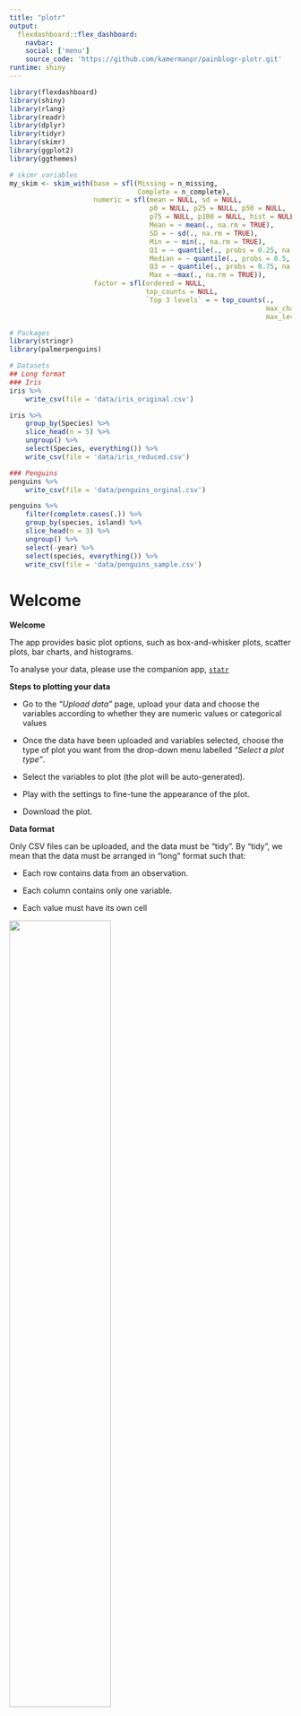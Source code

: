 ```yaml
---
title: "plotr"
output: 
  flexdashboard::flex_dashboard:
    navbar:
    social: ['menu']
    source_code: 'https://github.com/kamermanpr/painblogr-plotr.git'
runtime: shiny
---
```


```r
library(flexdashboard)
library(shiny)
library(rlang)
library(readr)
library(dplyr)
library(tidyr)
library(skimr)
library(ggplot2)
library(ggthemes)

# skimr variables
my_skim <- skim_with(base = sfl(Missing = n_missing,
                                Complete = n_complete),
                     numeric = sfl(mean = NULL, sd = NULL,
                                   p0 = NULL, p25 = NULL, p50 = NULL, 
                                   p75 = NULL, p100 = NULL, hist = NULL,
                                   Mean = ~ mean(., na.rm = TRUE),
                                   SD = ~ sd(., na.rm = TRUE),
                                   Min = ~ min(., na.rm = TRUE),
                                   Q1 = ~ quantile(., probs = 0.25, na.rm = TRUE),
                                   Median = ~ quantile(., probs = 0.5, na.rm = TRUE),
                                   Q3 = ~ quantile(., probs = 0.75, na.rm = TRUE),
                                   Max = ~max(., na.rm = TRUE)),
                     factor = sfl(ordered = NULL,
                                  top_counts = NULL,
                                  `Top 3 levels` = ~ top_counts(., 
                                                                max_char = 15,
                                                                max_levels = 3)))
```

```r
# Packages
library(stringr)
library(palmerpenguins)

# Datasets
## Long format
### Iris
iris %>% 
    write_csv(file = 'data/iris_original.csv')

iris %>% 
    group_by(Species) %>% 
    slice_head(n = 5) %>% 
    ungroup() %>% 
    select(Species, everything()) %>% 
    write_csv(file = 'data/iris_reduced.csv')

### Penguins
penguins %>% 
    write_csv(file = 'data/penguins_orginal.csv')

penguins %>% 
    filter(complete.cases(.)) %>% 
    group_by(species, island) %>% 
    slice_head(n = 3) %>% 
    ungroup() %>% 
    select(-year) %>% 
    select(species, everything()) %>% 
    write_csv(file = 'data/penguins_sample.csv')
```

Welcome {data-nav='Welcome'}
===================================== 

<!--- <a href='https://www.wits.ac.za' target='_blank'>
<img src='wits-logo.png' 
alt='Wits give you the edge' 
width='25%'>
</a> --->

**Welcome**  

The app provides basic plot options, such as box-and-whisker plots, scatter plots, bar charts, and histograms. 

To analyse your data, please use the companion app, [`statr`](https://kamermanpr.shinyapps.io/painblogr-statr/){ target='_blank' }

**Steps to plotting your data**  

- Go to the _"Upload data"_ page, upload your data and choose the variables according to whether they are numeric values or categorical values

- Once the data have been uploaded and variables selected, choose the type of plot you want from the drop-down menu labelled _“Select a plot type”_.

- Select the variables to plot (the plot will be auto-generated).

- Play with the settings to fine-tune the appearance of the plot.

- Download the plot.

**Data format**  

Only CSV files can be uploaded, and the data must be "tidy". By "tidy", we mean that the data must be arranged in "long" format such that:

- Each row contains data from an observation.

- Each column contains only one variable.

- Each value must have its own cell

<div>
<img src='tidy-data.png' width='60%'>
</div>

For a full description of tidy data, please use the following [link](https://www.jstatsoft.org/article/view/v059i10){ target='_blank' }.

To download a dataset to play around with on the app, we recommend [Allison Horst's](https://allisonhorst.github.io/palmerpenguins/index.html){ target='_blank' } "Palmer Penguins" dataset ([link to data](https://drive.google.com/open?id=1-8H1Mz2_oEMu3zlVsatraFruJQlCFqZ9&authuser=peter.kamerman%40gmail.com&usp=drive_fs){ target='_blank' })

**Developers**  

The app was developed by Peter Kamerman (WWW: [painblogr.org](https://www.painblogr.org){ target='_blank'}, GitHub: [kamermanpr](https://github.com/kamermanpr){ target='_blank' }) and Kavilan Nair (GitHub: [TripleBlackCat](https://github.com/TripleBlackCat){ target='_blank' }).

The development of the app was inspired by the [BoxPlotR](http://shiny.chemgrid.org/boxplotr/){ target='_blank' } app. 

**License**  

The software is released under an [MIT license](https://github.com/kamermanpr/painblogr-plotr/blob/main/LICENSE){ target='_blank' }.

**Issues**

To report any issues you have with the app, please use the following [link](https://github.com/kamermanpr/painblogr-plotr/issues){ target='_blank' }.

**Software citations**

- R Core Team (2021). R: A language and environment for statistical computing. R Foundation for Statistical Computing, Vienna, Austria. URL: [https://www.R-project.org/](https://www.R-project.org/){ target='_blank'}.

- Jeffrey B. Arnold (2021). ggthemes: Extra Themes, Scales and Geoms for 'ggplot2'. R package version 4.2.4. URL: [https://CRAN.R-project.org/package=ggthemes](https://CRAN.R-project.org/package=ggthemes){ target='_blank'}.
  
- Winston Chang, Joe Cheng, JJ Allaire, Carson Sievert, Barret Schloerke, Yihui Xie, Jeff Allen, Jonathan McPherson, Alan Dipert and Barbara Borges (2021). shiny: Web Application Framework for R. R package version 1.7.1. URL: [https://CRAN.R-project.org/package=shiny](https://CRAN.R-project.org/package=shiny){ target='_blank'}.
  
- Lionel Henry and Hadley Wickham (2021). rlang: Functions for Base Types and Core R and 'Tidyverse' Features. R package version 0.4.12. URL: [https://CRAN.R-project.org/package=rlang](https://CRAN.R-project.org/package=rlang){ target='_blank'}.

- Richard Iannone, JJ Allaire and Barbara Borges (2020). flexdashboard: R Markdown Format for Flexible Dashboards. R package version 0.5.2. URL: [https://CRAN.R-project.org/package=flexdashboard](https://CRAN.R-project.org/package=flexdashboard){ target='_blank'}.

- Elin Waring, Michael Quinn, Amelia McNamara, Eduardo Arino de la Rubia, Hao Zhu and Shannon Ellis (2021). skimr: Compact and Flexible Summaries of Data. R package version 2.1.3. URL: [https://CRAN.R-project.org/package=skimr](https://CRAN.R-project.org/package=skimr){ target='_blank'}.

- Hadley Wickham, Romain François, Lionel Henry and Kirill Müller (2021). dplyr: A Grammar of Data Manipulation. R package version 1.0.7. URL: [https://CRAN.R-project.org/package=dplyr](https://CRAN.R-project.org/package=dplyr){ target='_blank'}.

- Hadley Wickham, Jim Hester and Jennifer Bryan (2021). readr: Read Rectangular Text Data. R package version 2.1.1. URL: [https://CRAN.R-project.org/package=readr](https://CRAN.R-project.org/package=readr){ target='_blank'}.

- Hadley Wickham (2021). tidyr: Tidy Messy Data. R package version 1.1.4. URL: [https://CRAN.R-project.org/package=tidyr](https://CRAN.R-project.org/package=tidyr){ target='_blank'}.

- Hadley Wickham (2016). ggplot2: Elegant Graphics for Data Analysis. Springer-Verlag, New York.

Upload data {data-nav='Upload data'}
=====================================

Column {.sidebar data-width=350}
-------------------------------------

```r
h1('Upload data')

p('Once the data have been uploaded, choose all variables that should be treated as numeric variables, and all variables that should be treated as categorical variables.')

hr()

# Upload file
fileInput(inputId = 'file0', 
          label = 'Import data (csv format)',
          multiple = FALSE,
          accept = c('.csv'))

# Make reactive data
df <- reactive({
    req(input$file0)
    read_csv(input$file0$datapath, 
             show_col_types = FALSE)
})

# Choose numeric columns
output$data_numeric <- renderUI({
    varSelectizeInput(inputId = 'numeric',
                   label = 'Select numeric variables',
                   multiple = TRUE,
                   data = df())
})

uiOutput('data_numeric')

# Choose categorical columns
output$data_categorical <- renderUI({
    varSelectizeInput(inputId = 'categorical',
                   label = 'Select categorical variables',
                   multiple = TRUE,
                   data = df())
})

uiOutput('data_categorical')

```

Row 
-------------------------------------

### Table 1: Summary of numeric variables

```r
df_numeric <- reactive({
    req(df())
    df() %>% 
        select(!!!input$numeric) %>% 
        mutate(across(.cols = everything(), ~ as.numeric(.x)))
})

output$tbl_numeric <- renderTable(
    if(ncol(df_numeric()) != 0){
        df_numeric() %>% 
            my_skim() %>% 
            yank('numeric') %>% 
            rename(Variable = skim_variable)
    }
)

tableOutput('tbl_numeric')
```

### Table 2: Summary of categorical variables

```r
df_categorical <- reactive({
    req(df())
    df() %>% 
        select(!!!input$categorical) %>% 
        mutate(across(.cols = everything(), ~ as.factor(.x)))
})

output$tbl_categorical <- renderTable(
    if(ncol(df_categorical()) != 0){
        df_categorical() %>% 
            my_skim() %>% 
            yank('factor') %>% 
            rename(Variable = skim_variable,
                   `Unique levels` = n_unique)
    }
)

tableOutput('tbl_categorical')
```

```r
# Generate combined data file
df_combined <- reactive({
    bind_cols(df_numeric(), df_categorical())
    })
```

Boxplot {data-navmenu='Select a plot type'}
=====================================  

Column {.sidebar data-width=350}
-------------------------------------

```r
h1('Boxplot')

p(strong('Remember to upload your data first.'))

p('The default setting is to display plots with only one grouping variable using a black-and-white colour palette. If you wish to add colour to these plots, select the second grouping variable as the same as the first grouping variable.')

p('Beeswarm points are "jittered" horizontally only. That is, the value of each point, as measured on the y-axis, remains unchanged.')

p('For plot download options, scroll to the bottom of this sidebar.')

hr()

# Select variables
## Response variable
output$box_yvar <- renderUI({
    req(df_numeric())
    varSelectInput(inputId = 'box_y_var',
                   label = 'Choose response variable',
                   selected = NULL,
                   data = df_numeric())
    })

uiOutput('box_yvar')

## Grouping variable
output$box_groupvar <- renderUI({
    req(df_categorical())
    selectInput(inputId = 'box_group_var',
                label = 'Choose grouping variable',
                selected = 'None',
                choices = c('None', names(df_categorical())))
    })

uiOutput('box_groupvar')

## Second grouping variable
output$box_groupvar2 <- renderUI({
    req(df_categorical)
    selectInput(inputId = 'box_group2_var',
                label = 'Choose second grouping variable (optional)',
                selected = 'None',
                choices = c('None', names(df_categorical())))
    })

uiOutput('box_groupvar2')

## Choose plot type
radioButtons(inputId = 'box_plot_type',
             label = 'Plot type',
             choices = c('Simple boxplot (default)' = 'box',
                         'Add beeswarm' = 'box_points'),
             selected = 'box')

## Add labels
textInput(inputId = 'box_title', 
          label = 'Plot title',
          value = NULL)

textInput(inputId = 'box_y_label', 
          label = 'Y-axis label',
          value = NULL)

textInput(inputId = 'box_x_label', 
          label = 'X-axis label',
          value = NULL)

## Base font size
sliderInput(inputId = 'box_base_size',
            label = 'Font size',
            value = 18,
            min = 8,
            max = 28)

## Y-axis limits
numericInput(inputId = 'box_min_y',
             label = 'Minimum y-axis value',
             value = NULL)

numericInput(inputId = 'box_max_y',
             label = 'Maximum y-axis value',
             value = NULL)

## Point size size
sliderInput(inputId = 'box_size',
            label = 'Point size (beeswarm points)',
            value = 3,
            min = 0,
            max = 10)

## Point transparency size
sliderInput(inputId = 'box_alpha',
            label = 'Point transparency (beeswarm points)',
            value = 1,
            min = 0,
            max = 1)

## Point scatter width
sliderInput(inputId = 'box_scatter_width',
            label = 'Scatter width (beeswarm points)',
            value = 0.3,
            min = 0,
            max = 1)

hr()

strong('Options for the second grouping variable')

## Colour scheme
selectInput(inputId = 'box_colours',
            label = 'Colour scheme',
            selected = NULL,
            choices = c('Default (20 colours)' = 'Tableau 20',
                        'Tableau (10 colours)' = 'Tableau 10',
                        'Colour blind (10 colours)' = 'Color Blind',
                        'Grey (5 colours)' = 'Classic Gray 5'))

## Legend position
radioButtons(inputId = 'box_legend_position',
             label = 'Legend position',
             choices =c ('None (default)'= 'none',
                         'Right side of plot' = 'right',
                         'Above the plot' = 'top',
                         'User-defined' = 'legend_user'),
             selected = 'none')

### x value
sliderInput(inputId = 'box_x_legend',
            label = 'User-defined legend position (x coordinate)',
            value = 0.85,
            min = 0,
            max = 1)

### y-value
sliderInput(inputId = 'box_y_legend',
            label = 'User-defined legend position (y coordinate)',
            value = 0.85,
            min = 0,
            max = 1)

hr()

h1('Download plot')

# Format
selectInput(inputId = 'box_format',
            label = 'Choose file format',
            selected = 'png',
            choices = c('bmp', 'jpg', 'pdf', 'png'))

# Plot width
numericInput(inputId = 'box_width',
             label = 'Figure width (cm)',
             value = 17)

## Plot height
numericInput(inputId = 'box_height',
             label = 'Figure height (cm)',
             value = 14)

# Add download button
output$box_download_button <- renderUI({
    downloadButton(outputId = 'boxplot_download_button',
                   label = "'Click' to download image")
    })

uiOutput('box_download_button')
```

Column
-------------------------------------

### Plot

```r
# Plot graph
output$box_plot <- renderPlot(
    
    if(req(input$box_plot_type) == 'box' & req(input$box_group_var) == 'None'){
        
        df_combined() %>%
                ggplot(data = .) +
                aes(x = '',
                    y = !!input$box_y_var) +
                geom_boxplot() +
                labs(title = input$box_title,
                     y = input$box_y_label,
                     x = input$box_x_label) +
                scale_y_continuous(limits = c(input$box_min_y, input$box_max_y)) +
                scale_x_discrete(na.translate = FALSE) +
                theme_minimal(base_size = input$box_base_size) +
                theme(legend.position = 'none',
                          plot.background = element_rect(colour = '#FFFFFF',
                                                         fill = '#FFFFFF'),
                          plot.title = element_text(size = input$box_base_size),
                          axis.text = element_text(colour = '#000000'),
                          axis.line = element_line(colour = '#000000',
                                                   size = 0.5),
                          axis.ticks = element_line(colour = '#000000',
                                                    size = 0.5),
                          panel.grid = element_blank()) 
        
        
    } else if(req(input$box_plot_type) == 'box' & req(input$box_group_var) != 'None'){
        
        if(req(input$box_group2_var) == 'None'){
            
            df_combined() %>%
                ggplot(data = .) +
                aes(x = df_combined()[[input$box_group_var]],
                    y = !!input$box_y_var) +
                geom_boxplot() +
                labs(title = input$box_title,
                     y = input$box_y_label,
                     x = input$box_x_label) +
                scale_y_continuous(limits = c(input$box_min_y, input$box_max_y)) +
                scale_x_discrete(na.translate = FALSE) +
                theme_minimal(base_size = input$box_base_size) +
                theme(legend.position = 'none',
                          plot.background = element_rect(colour = '#FFFFFF',
                                                         fill = '#FFFFFF'),
                          plot.title = element_text(size = input$box_base_size),
                          axis.text = element_text(colour = '#000000'),
                          axis.line = element_line(colour = '#000000',
                                                   size = 0.5),
                          axis.ticks = element_line(colour = '#000000',
                                                    size = 0.5),
                          panel.grid = element_blank()) 
            
        } else {
            
            if(input$box_legend_position != 'legend_user'){
                
                df_combined() %>% 
                    ggplot(data = .) +
                    aes(x = df_combined()[[input$box_group_var]],
                        y = !!input$box_y_var,
                        fill = df_combined()[[!!input$box_group2_var]],
                        colour = df_combined()[[!!input$box_group2_var]]) +
                    geom_boxplot(alpha = 0.6) +
                    labs(title = input$box_title,
                         y = input$box_y_label,
                         x = input$box_x_label) +
                    scale_y_continuous(limits = c(input$box_min_y, input$box_max_y)) +
                    scale_x_discrete(na.translate = FALSE) +
                    scale_fill_tableau(palette = input$box_colours,
                                       na.translate = FALSE) +
                    scale_colour_tableau(palette = input$box_colours,
                                         na.translate = FALSE) +
                    theme_minimal(base_size = input$box_base_size) +
                    theme(legend.position = input$box_legend_position,
                          legend.title = element_blank(),
                          plot.background = element_rect(colour = '#FFFFFF',
                                                         fill = '#FFFFFF'),
                          plot.title = element_text(size = input$box_base_size),
                          axis.text = element_text(colour = '#000000'),
                          axis.line = element_line(colour = '#000000',
                                                   size = 0.5),
                          axis.ticks = element_line(colour = '#000000',
                                                    size = 0.5),
                          panel.grid = element_blank()) 
                
                } else if(input$box_legend_position == 'legend_user'){
                    
                    df_combined() %>% 
                        ggplot(data = .) +
                        aes(x = df_combined()[[input$box_group_var]],
                            y = !!input$box_y_var,
                            fill = df_combined()[[!!input$box_group2_var]],
                            colour = df_combined()[[!!input$box_group2_var]]) +
                        geom_boxplot(alpha = 0.6) +
                        labs(title = input$box_title,
                             y = input$box_y_label,
                             x = input$box_x_label) +
                        scale_y_continuous(limits = c(input$box_min_y, input$box_max_y)) +
                        scale_x_discrete(na.translate = FALSE) +
                        scale_fill_tableau(palette = input$box_colours,
                                           na.translate = FALSE) +
                        scale_colour_tableau(palette = input$box_colours,
                                             na.translate = FALSE) +
                        theme_minimal(base_size = input$box_base_size) +
                        theme(legend.position = c(input$box_x_legend, input$box_y_legend),
                              legend.title = element_blank(),
                              plot.background = element_rect(colour = '#FFFFFF',
                                                             fill = '#FFFFFF'),
                              plot.title = element_text(size = input$box_base_size),
                              axis.text = element_text(colour = '#000000'),
                              axis.line = element_line(colour = '#000000',
                                                       size = 0.5),
                              axis.ticks = element_line(colour = '#000000',
                                                        size = 0.5),
                              panel.grid = element_blank()) 
                    
                }
            }
        
        } else if(input$box_plot_type == 'box_points' & input$box_group_var == 'None'){
            
            df_combined() %>%
                ggplot(data = .) +
                aes(x = '',
                    y = !!input$box_y_var) +
                geom_boxplot(outlier.shape = NA) +
                geom_point(position = position_jitter(seed = 1234,
                                                      width = input$box_scatter_width,
                                                      height = 0),
                           fill = '#000000',
                           alpha = input$box_alpha,
                           shape = 21,
                           size = input$box_size) +
                geom_point(position = position_jitter(seed = 1234,
                                                      width = input$box_scatter_width,
                                                      height = 0),
                           shape = 21,
                           size = input$box_size) +
                labs(title = input$box_title,
                     y = input$box_y_label,
                     x = input$box_x_label) +
                scale_y_continuous(limits = c(input$box_min_y, input$box_max_y)) +
                scale_x_discrete(na.translate = FALSE) +
                theme_minimal(base_size = input$box_base_size) +
                theme(legend.position = 'none',
                          plot.background = element_rect(colour = '#FFFFFF',
                                                         fill = '#FFFFFF'),
                          plot.title = element_text(size = input$box_base_size),
                          axis.text = element_text(colour = '#000000'),
                          axis.line = element_line(colour = '#000000',
                                                   size = 0.5),
                          axis.ticks = element_line(colour = '#000000',
                                                    size = 0.5),
                          panel.grid = element_blank()) 
            
        } else if(input$box_plot_type == 'box_points' & input$box_group_var != 'None'){
            
            if(req(input$box_group2_var) == 'None'){
            
            df_combined() %>%
                ggplot(data = .) +
                aes(x = df_combined()[[input$box_group_var]],
                    y = !!input$box_y_var) +
                geom_boxplot(outlier.shape = NA) +
                geom_point(position = position_jitter(seed = 1234,
                                                      width = input$box_scatter_width,
                                                      height = 0),
                           fill = '#000000',
                           alpha = input$box_alpha,
                           shape = 21,
                           size = input$box_size) +
                geom_point(position = position_jitter(seed = 1234,
                                                      width = input$box_scatter_width,
                                                      height = 0),
                           shape = 21,
                           size = input$box_size) +
                labs(title = input$box_title,
                     y = input$box_y_label,
                     x = input$box_x_label) +
                scale_y_continuous(limits = c(input$box_min_y, input$box_max_y)) +
                scale_x_discrete(na.translate = FALSE) +
                theme_minimal(base_size = input$box_base_size) +
                theme(legend.position = 'none',
                          plot.background = element_rect(colour = '#FFFFFF',
                                                         fill = '#FFFFFF'),
                          plot.title = element_text(size = input$box_base_size),
                          axis.text = element_text(colour = '#000000'),
                          axis.line = element_line(colour = '#000000',
                                                   size = 0.5),
                          axis.ticks = element_line(colour = '#000000',
                                                    size = 0.5),
                          panel.grid = element_blank()) 
            
        } else {
            
            if(input$box_legend_position != 'legend_user'){
                
                df_combined() %>% 
                    ggplot(data = .) +
                    aes(x = df_combined()[[input$box_group_var]],
                        y = !!input$box_y_var,
                        fill = df_combined()[[!!input$box_group2_var]],
                        colour = df_combined()[[!!input$box_group2_var]]) +
                    geom_boxplot(outlier.shape = NA,
                                 alpha = 0.6) +
                    geom_point(position = position_jitterdodge(seed = 1234,
                                                          jitter.width = input$box_scatter_width,
                                                          jitter.height = 0),
                               alpha = input$box_alpha,
                               shape = 21,
                               size = input$box_size) +
                    geom_point(position = position_jitterdodge(seed = 1234,
                                                          jitter.width = input$box_scatter_width,
                                                          jitter.height = 0),
                               fill = NA,
                               shape = 21,
                               size = input$box_size) +
                    labs(title = input$box_title,
                         y = input$box_y_label,
                         x = input$box_x_label) +
                    scale_y_continuous(limits = c(input$box_min_y, input$box_max_y)) +
                    scale_x_discrete(na.translate = FALSE) +
                    scale_fill_tableau(palette = input$box_colours,
                                       na.translate = FALSE) +
                    scale_colour_tableau(palette = input$box_colours,
                                         na.translate = FALSE) +
                    theme_minimal(base_size = input$box_base_size) +
                    theme(legend.position = input$box_legend_position,
                          legend.title = element_blank(),
                          plot.background = element_rect(colour = '#FFFFFF',
                                                         fill = '#FFFFFF'),
                          plot.title = element_text(size = input$box_base_size),
                          axis.text = element_text(colour = '#000000'),
                          axis.line = element_line(colour = '#000000',
                                                   size = 0.5),
                          axis.ticks = element_line(colour = '#000000',
                                                    size = 0.5),
                          panel.grid = element_blank()) 
                
                } else if(input$box_legend_position == 'legend_user'){
                    
                    df_combined() %>% 
                        ggplot(data = .) +
                        aes(x = df_combined()[[input$box_group_var]],
                            y = !!input$box_y_var,
                            fill = df_combined()[[!!input$box_group2_var]],
                            colour = df_combined()[[!!input$box_group2_var]]) +
                        geom_boxplot(outlier.shape = NA,
                                     alpha = 0.6) +
                        geom_point(position = position_jitterdodge(seed = 1234,
                                                              jitter.width = input$box_scatter_width,
                                                              jitter.height = 0),
                                   alpha = input$box_alpha,
                                   shape = 21,
                                   size = input$box_size) +
                        geom_point(position = position_jitterdodge(seed = 1234,
                                                              jitter.width = input$box_scatter_width,
                                                              jitter.height = 0),
                                   shape = 21,
                                   fill = NA,
                                   size = input$box_size) +
                        labs(title = input$box_title,
                             y = input$box_y_label,
                             x = input$box_x_label) +
                        scale_y_continuous(limits = c(input$box_min_y, input$box_max_y)) +
                        scale_x_discrete(na.translate = FALSE) +
                        scale_fill_tableau(palette = input$box_colours,
                                           na.translate = FALSE) +
                        scale_colour_tableau(palette = input$box_colours,
                                             na.translate = FALSE) +
                        theme_minimal(base_size = input$box_base_size) +
                        theme(legend.position = c(input$box_x_legend, input$box_y_legend),
                              legend.title = element_blank(),
                              plot.background = element_rect(colour = '#FFFFFF',
                                                             fill = '#FFFFFF'),
                              plot.title = element_text(size = input$box_base_size),
                              axis.text = element_text(colour = '#000000'),
                              axis.line = element_line(colour = '#000000',
                                                       size = 0.5),
                              axis.ticks = element_line(colour = '#000000',
                                                        size = 0.5),
                              panel.grid = element_blank()) 
                    
                }
            }
        }
)

plotOutput('box_plot')
```

```r
# Download plot
output$boxplot_download_button <- downloadHandler(
    filename = function() {
        paste0('boxplot_', Sys.Date(), '.', input$box_format)
    },
    content = function(file) {
        plotOutput('box_plot')
        ggsave(file, 
               width = input$box_width, 
               height = input$box_height,
               units = 'cm')
    }
  )
```

Scatter plot {data-navmenu='Select a plot type'}
=====================================  

Column {.sidebar data-width=350}
-------------------------------------

```r
h1('Scatter plot')

p(strong('Remember to upload your data first.'))

p('For download options, scroll to the bottom of this sidebar.')

hr()

# Select variables
## Y variable
output$scatter_yvar <- renderUI({
    req(df_numeric())
    varSelectInput(inputId = 'scatter_y_var',
                   label = 'Choose response variable (y-axis)',
                   selected = NULL,
                   data =  df_numeric())
    })

uiOutput('scatter_yvar')

## X variable
output$scatter_xvar <- renderUI({
    req(df_numeric())
    varSelectInput(inputId = 'scatter_x_var',
                   label = 'Choose response variable (x-axis)',
                   selected = NULL,
                   data =  df_numeric())
    })

uiOutput('scatter_xvar')

output$scatter_groupvar <- renderUI({
    req(df_categorical())
    selectInput(inputId = 'scatter_group_var',
                label = 'Choose grouping variable (optional)',
                selected = NULL,
                choices = c('None', names(df_categorical())))
})

uiOutput('scatter_groupvar')

## Add regression or loess curve
radioButtons(inputId = 'scatter_smooth',
             label = 'Add regression line',
             choices = c('None (default)' = 'none',
                         'Linear regression' = 'linear',
                         'LOESS curve' = 'loess'),
             selected = 'none')

## Add labels
textInput(inputId = 'scatter_title', 
          label = 'Plot title',
          value = '')

textInput(inputId = 'scatter_y_label', 
          label = 'Y-axis label',
          value = '')

textInput(inputId = 'scatter_x_label', 
          label = 'X-axis label',
          value = '')

## Base font size
sliderInput(inputId = 'scatter_base_size',
            label = 'Font size',
            value = 18,
            min = 8,
            max = 28)

## Point size size
sliderInput(inputId = 'scatter_size',
            label = 'Point size',
            value = 3,
            min = 0,
            max = 10)

## Point transparency size
sliderInput(inputId = 'scatter_alpha',
            label = 'Point transparency',
            value = 1,
            min = 0,
            max = 1)

## Y-axis limits
numericInput(inputId = 'scatter_min_y',
             label = 'Minimum y-axis value',
             value = NULL)

numericInput(inputId = 'scatter_max_y',
             label = 'Maximum y-axis value',
             value = NULL)

## X-axis limits
numericInput(inputId = 'scatter_min_x',
             label = 'Minimum x-axis value',
             value = NULL)

numericInput(inputId = 'scatter_max_x',
             label = 'Maximum x-axis value',
             value = NULL)

hr()

strong('Options for grouping variable')

## Colour scheme
selectInput(inputId = 'scatter_colours',
            label = 'Colour scheme',
            selected = NULL,
            choices = c('Default (20 colours)' = 'Tableau 20',
                        'Tableau (10 colours)' = 'Tableau 10',
                        'Colour blind (10 colours)' = 'Color Blind',
                        'Grey (5 colours)' = 'Classic Gray 5'))

## Legend position
radioButtons(inputId = 'scatter_legend_position',
             label = 'Legend position',
             choices =c ('None (default)'= 'none',
                         'Right side of plot' = 'right',
                         'Above the plot' = 'top',
                         'User-defined' = 'legend_user'),
             selected = 'none')

### x value
sliderInput(inputId = 'scatter_x_legend',
            label = 'User-defined legend position (x coordinate)',
            value = 0.85,
            min = 0,
            max = 1)

### y-value
sliderInput(inputId = 'scatter_y_legend',
            label = 'User-defined legend position (y coordinate)',
            value = 0.85,
            min = 0,
            max = 1)

hr()

h1('Download plot')

# Format
selectInput(inputId = 'scatter_format',
            label = 'Choose file format',
            selected = 'png',
            choices = c('bmp', 'jpg', 'pdf', 'png'))

# Plot width
numericInput(inputId = 'scatter_width',
             label = 'Figure width (cm)',
             value = 16)

## Plot height
numericInput(inputId = 'scatter_height',
             label = 'Figure height (cm)',
             value = 16)

# Add download button
output$scatter_download_button <- renderUI({
    downloadButton(outputId = 'scatterplot_download_button',
                   label = "'Click' to download image")
    })

uiOutput('scatter_download_button')
```

Column
-------------------------------------

### Plot

```r
# Plot graph
output$scatter_plot <- renderPlot(
    
    if(req(input$scatter_smooth) == 'none' & req(input$scatter_group_var) == 'None'){
        
        ggplot(data = df_combined()) +
        aes(x = !!input$scatter_x_var,
            y = !!input$scatter_y_var) +
        geom_point(shape = 21,
                   colour = '#000000',
                   fill = '#000000',
                   alpha = input$scatter_alpha,
                   size = input$scatter_size) +
        geom_point(shape = 21,
                   colour = '#000000',
                   size = input$scatter_size) +
        labs(title = input$scatter_title,
             y = input$scatter_y_label,
             x = input$scatter_x_label) +
        scale_x_continuous(limits = c(input$scatter_min_x, input$scatter_max_x)) +
        scale_y_continuous(limits = c(input$scatter_min_y, input$scatter_max_y)) +
        theme_minimal(base_size = input$scatter_base_size) +
        theme(plot.background = element_rect(colour = '#FFFFFF',
                                             fill = '#FFFFFF'),
              plot.title = element_text(size = input$scatter_base_size),
              axis.text = element_text(colour = '#000000'),
              axis.line = element_line(colour = '#000000',
                                       size = 0.5),
              axis.ticks = element_line(colour = '#000000',
                                        size = 0.5),
              panel.grid = element_blank())
        
    } else if(input$scatter_smooth == 'linear' & input$scatter_group_var == 'None'){
        
        ggplot(data = df_combined()) +
        aes(x = !!input$scatter_x_var,
            y = !!input$scatter_y_var) +
        geom_point(shape = 21,
                   colour = '#000000',
                   fill = '#000000',
                   alpha = input$scatter_alpha,
                   size = input$scatter_size) +
        geom_point(shape = 21,
                   colour = '#000000',
                   size = input$scatter_size) +
        geom_smooth(method = 'lm',
                    colour = '#000000',
                    size = 1,
                    se = FALSE) +
        labs(title = input$scatter_title,
             y = input$scatter_y_label,
             x = input$scatter_x_label) +
        scale_x_continuous(limits = c(input$scatter_min_x, input$scatter_max_x)) +
        scale_y_continuous(limits = c(input$scatter_min_y, input$scatter_max_y)) +
        theme_minimal(base_size = input$scatter_base_size) +
        theme(plot.background = element_rect(colour = '#FFFFFF',
                                             fill = '#FFFFFF'),
              plot.title = element_text(size = input$scatter_base_size),
              axis.text = element_text(colour = '#000000'),
              axis.line = element_line(colour = '#000000',
                                       size = 0.5),
              axis.ticks = element_line(colour = '#000000',
                                        size = 0.5),
              panel.grid = element_blank())
        
    } else if(input$scatter_smooth == 'loess' & input$scatter_group_var == 'None'){
        
        ggplot(data = df_combined()) +
        aes(x = !!input$scatter_x_var,
            y = !!input$scatter_y_var) +
        geom_point(shape = 21,
                   colour = '#000000',
                   fill = '#000000',
                   alpha = input$scatter_alpha,
                   size = input$scatter_size) +
        geom_point(shape = 21,
                   colour = '#000000',
                   size = input$scatter_size) +
        geom_smooth(method = 'loess',
                    colour = '#000000',
                    size = 1,
                    se = FALSE) +
        labs(title = input$scatter_title,
             y = input$scatter_y_label,
             x = input$scatter_x_label) +
        scale_x_continuous(limits = c(input$scatter_min_x, input$scatter_max_x)) +
        scale_y_continuous(limits = c(input$scatter_min_y, input$scatter_max_y)) +
        theme_minimal(base_size = input$scatter_base_size) +
        theme(plot.background = element_rect(colour = '#FFFFFF',
                                                 fill = '#FFFFFF'),
              plot.title = element_text(size = input$scatter_base_size),
              axis.text = element_text(colour = '#000000'),
              axis.line = element_line(colour = '#000000',
                                       size = 0.5),
              axis.ticks = element_line(colour = '#000000',
                                        size = 0.5),
              panel.grid = element_blank())
        
    } else if(input$scatter_smooth == 'linear' & input$scatter_group_var != 'None'){
        
        if(input$scatter_legend_position != 'legend_user'){
            
            ggplot(data = df_combined()) +
                aes(x = !!input$scatter_x_var,
                    y = !!input$scatter_y_var,
                    fill = df_combined()[[input$scatter_group_var]],
                    colour = df_combined()[[input$scatter_group_var]]) +
                geom_point(shape = 21,
                           alpha = input$scatter_alpha,
                           size = input$scatter_size) +
                geom_point(shape = 21,
                           fill = NA,
                           size = input$scatter_size) +
                geom_smooth(method = 'lm',
                            size = 1,
                            se = FALSE) +
                labs(title = input$scatter_title,
                     y = input$scatter_y_label,
                     x = input$scatter_x_label) +
                scale_x_continuous(limits = c(input$scatter_min_x, input$scatter_max_x)) +
                scale_y_continuous(limits = c(input$scatter_min_y, input$scatter_max_y)) +
                scale_colour_tableau(palette = input$scatter_colours,
                                     na.translate = FALSE) +
                scale_fill_tableau(palette = input$scatter_colours,
                                   na.translate = FALSE) +
                theme_minimal(base_size = input$scatter_base_size) +
                theme(plot.background = element_rect(colour = '#FFFFFF',
                                                     fill = '#FFFFFF'),
                      plot.title = element_text(size = input$scatter_base_size),
                      legend.position = input$scatter_legend_position,
                      legend.title = element_blank(),
                      axis.text = element_text(colour = '#000000'),
                      axis.line = element_line(colour = '#000000',
                                               size = 0.5),
                      axis.ticks = element_line(colour = '#000000',
                                                size = 0.5),
                      panel.grid = element_blank())
            
        } else if(input$scatter_legend_position == 'legend_user'){
            
            ggplot(data = df_combined()) +
                aes(x = !!input$scatter_x_var,
                    y = !!input$scatter_y_var,
                    fill = df_combined()[[input$scatter_group_var]],
                    colour = df_combined()[[input$scatter_group_var]]) +
                geom_point(shape = 21,
                           alpha = input$scatter_alpha,
                           size = input$scatter_size) +
                geom_point(shape = 21,
                           fill = NA,
                           size = input$scatter_size) +
                geom_smooth(method = 'lm',
                            size = 1,
                            se = FALSE) +
                labs(title = input$scatter_title,
                     y = input$scatter_y_label,
                     x = input$scatter_x_label) +
                scale_x_continuous(limits = c(input$scatter_min_x, input$scatter_max_x)) +
                scale_y_continuous(limits = c(input$scatter_min_y, input$scatter_max_y)) +
                scale_colour_tableau(palette = input$scatter_colours,
                                     na.translate = FALSE) +
                scale_fill_tableau(palette = input$scatter_colours,
                                   na.translate = FALSE) +
                theme_minimal(base_size = input$scatter_base_size) +
                theme(plot.background = element_rect(colour = '#FFFFFF',
                                                     fill = '#FFFFFF'),
                      plot.title = element_text(size = input$scatter_base_size),
                      legend.position = c(input$scatter_x_legend, input$scatter_y_legend),
                      legend.title = element_blank(),
                      axis.text = element_text(colour = '#000000'),
                      axis.line = element_line(colour = '#000000',
                                               size = 0.5),
                      axis.ticks = element_line(colour = '#000000',
                                                size = 0.5),
                      panel.grid = element_blank())
            
        }
        
    } else if(input$scatter_smooth == 'loess' & input$scatter_group_var != 'None'){
        
        if(input$scatter_legend_position != 'legend_user'){
            
            ggplot(data = df_combined()) +
                aes(x = !!input$scatter_x_var,
                    y = !!input$scatter_y_var,
                    fill = df_combined()[[input$scatter_group_var]],
                    colour = df_combined()[[input$scatter_group_var]]) +
                geom_point(shape = 21,
                           alpha = input$scatter_alpha,
                           size = input$scatter_size) +
                geom_point(shape = 21,
                           fill = NA,
                           size = input$scatter_size) +
                geom_smooth(method = 'loess',
                            size = 1,
                            se = FALSE) +
                labs(title = input$scatter_title,
                     y = input$scatter_y_label,
                     x = input$scatter_x_label) +
                scale_x_continuous(limits = c(input$scatter_min_x, input$scatter_max_x)) +
                scale_y_continuous(limits = c(input$scatter_min_y, input$scatter_max_y)) +
                scale_colour_tableau(palette = input$scatter_colours,
                                     na.translate = FALSE) +
                scale_fill_tableau(palette = input$scatter_colours,
                                   na.translate = FALSE) +
                theme_minimal(base_size = input$scatter_base_size) +
                theme(plot.background = element_rect(colour = '#FFFFFF',
                                                     fill = '#FFFFFF'),
                      plot.title = element_text(size = input$scatter_base_size),
                      legend.position = input$scatter_legend_position,
                      legend.title = element_blank(),
                      axis.text = element_text(colour = '#000000'),
                      axis.line = element_line(colour = '#000000',
                                               size = 0.5),
                      axis.ticks = element_line(colour = '#000000',
                                                size = 0.5),
                      panel.grid = element_blank())
            
        } else if(input$scatter_legend_position == 'legend_user'){
            
            ggplot(data = df_combined()) +
                aes(x = !!input$scatter_x_var,
                    y = !!input$scatter_y_var,
                    fill = df_combined()[[input$scatter_group_var]],
                    colour = df_combined()[[input$scatter_group_var]]) +
                geom_point(shape = 21,
                           alpha = input$scatter_alpha,
                           size = input$scatter_size) +
                geom_point(shape = 21,
                           fill = NA,
                           size = input$scatter_size) +
                geom_smooth(method = 'loess',
                            size = 1,
                            se = FALSE) +
                labs(title = input$scatter_title,
                     y = input$scatter_y_label,
                     x = input$scatter_x_label) +
                scale_x_continuous(limits = c(input$scatter_min_x, input$scatter_max_x)) +
                scale_y_continuous(limits = c(input$scatter_min_y, input$scatter_max_y)) +
                scale_colour_tableau(palette = input$scatter_colours,
                                     na.translate = FALSE) +
                scale_fill_tableau(palette = input$scatter_colours,
                                   na.translate = FALSE) +
                theme_minimal(base_size = input$scatter_base_size) +
                theme(plot.background = element_rect(colour = '#FFFFFF',
                                                     fill = '#FFFFFF'),
                      plot.title = element_text(size = input$scatter_base_size),
                      legend.position = c(input$scatter_x_legend, input$scatter_y_legend),
                      legend.title = element_blank(),
                      axis.text = element_text(colour = '#000000'),
                      axis.line = element_line(colour = '#000000',
                                               size = 0.5),
                      axis.ticks = element_line(colour = '#000000',
                                                size = 0.5),
                      panel.grid = element_blank())
            
        }
        
    } else {
        
        if(input$scatter_legend_position != 'legend_user'){
            
            ggplot(data = df_combined()) +
                aes(x = !!input$scatter_x_var,
                    y = !!input$scatter_y_var,
                    fill = df_combined()[[input$scatter_group_var]],
                    colour = df_combined()[[input$scatter_group_var]]) +
                geom_point(shape = 21,
                           alpha = input$scatter_alpha,
                           size = input$scatter_size) +
                geom_point(shape = 21,
                           fill = NA,
                           size = input$scatter_size) +
                labs(title = input$scatter_title,
                     y = input$scatter_y_label,
                     x = input$scatter_x_label) +
                scale_x_continuous(limits = c(input$scatter_min_x, input$scatter_max_x)) +
                scale_y_continuous(limits = c(input$scatter_min_y, input$scatter_max_y)) +
                scale_colour_tableau(palette = input$scatter_colours,
                                     na.translate = FALSE) +
                scale_fill_tableau(palette = input$scatter_colours,
                                   na.translate = FALSE) +
                theme_minimal(base_size = input$scatter_base_size) +
                theme(plot.background = element_rect(colour = '#FFFFFF',
                                                     fill = '#FFFFFF'),
                      plot.title = element_text(size = input$scatter_base_size),
                      legend.position = input$scatter_legend_position,
                      legend.title = element_blank(),
                      axis.text = element_text(colour = '#000000'),
                      axis.line = element_line(colour = '#000000',
                                               size = 0.5),
                      axis.ticks = element_line(colour = '#000000',
                                                size = 0.5),
                      panel.grid = element_blank())
            
        } else if(input$scatter_legend_position == 'legend_user'){
            
            ggplot(data = df_combined()) +
                aes(x = !!input$scatter_x_var,
                    y = !!input$scatter_y_var,
                    fill = df_combined()[[input$scatter_group_var]],
                    colour = df_combined()[[input$scatter_group_var]]) +
                geom_point(shape = 21,
                           alpha = input$scatter_alpha,
                           size = input$scatter_size) +
                geom_point(shape = 21,
                           fill = NA,
                           size = input$scatter_size) +
                labs(title = input$scatter_title,
                     y = input$scatter_y_label,
                     x = input$scatter_x_label) +
                scale_x_continuous(limits = c(input$scatter_min_x, input$scatter_max_x)) +
                scale_y_continuous(limits = c(input$scatter_min_y, input$scatter_max_y)) +
                scale_colour_tableau(palette = input$scatter_colours,
                                     na.translate = FALSE) +
                scale_fill_tableau(palette = input$scatter_colours,
                                   na.translate = FALSE) +
                theme_minimal(base_size = input$scatter_base_size) +
                theme(plot.background = element_rect(colour = '#FFFFFF',
                                                     fill = '#FFFFFF'),
                      plot.title = element_text(size = input$scatter_base_size),
                      legend.position = c(input$scatter_x_legend, input$scatter_y_legend),
                      legend.title = element_blank(),
                      axis.text = element_text(colour = '#000000'),
                      axis.line = element_line(colour = '#000000',
                                               size = 0.5),
                      axis.ticks = element_line(colour = '#000000',
                                                size = 0.5),
                      panel.grid = element_blank())
            
        }
    }
)

plotOutput('scatter_plot')
```

```r
# Download plot
output$scatterplot_download_button <- downloadHandler(
    filename = function() {
        paste0('scatterplot_', Sys.Date(), '.', input$scatter_format)
    },
    content = function(file) {
        plotOutput('scatter_plot')
        ggsave(file, 
               width = input$scatter_width, 
               height = input$scatter_height,
               units = 'cm')
    }
  )
```

Histogram {data-navmenu='Select a plot type'}
=====================================  

Column {.sidebar data-width=350}
-------------------------------------

```r
h1('Histogram')

p(strong('Remember to upload your data first.'))

p('For download options, scroll to the bottom of this sidebar.')

hr()

# Select variables
## Response variable
output$histo_var <- renderUI({
    req(df_numeric())
    varSelectInput(inputId = 'histo_var',
                   label = 'Choose variable to be plotted',
                   data = df_numeric())
    })

uiOutput('histo_var')

## Add labels
textInput(inputId = 'histo_title', 
          label = 'Plot title',
          value = NULL)

textInput(inputId = 'histo_y_label', 
          label = 'Y-axis label',
          value = 'Count')

textInput(inputId = 'histo_x_label', 
          label = 'X-axis label',
          value = NULL)

## Base font size
sliderInput(inputId = 'histo_base_size',
            label = 'Font size',
            value = 18,
            min = 8,
            max = 28)

## Bin width
numericInput(inputId = 'histo_bin_width',
             label = 'Bin width',
             value = 1,
             min = 0.00000000001)

## Bar transparency size
sliderInput(inputId = 'histo_alpha',
            label = 'Bar transparency',
            value = 0.6,
            min = 0,
            max = 1)

hr()

h1('Download plot')

# Format
selectInput(inputId = 'histo_format',
            label = 'Choose file format',
            selected = 'png',
            choices = c('bmp', 'jpg', 'pdf', 'png'))

# Plot width
numericInput(inputId = 'histo_width',
             label = 'Figure width (cm)',
             value = 18)

## Plot height
numericInput(inputId = 'histo_height',
             label = 'Figure height (cm)',
             value = 13)

# Add download button
output$histo_download_button <- renderUI({
    downloadButton(outputId = 'histogram_download_button',
                   label = "'Click' to download image")
    })

uiOutput('histo_download_button')
```

Column
-------------------------------------

### Plot

```r
# Plot graph
output$histo_plot <- renderPlot(
    
        ggplot(data = df_numeric()) +
        aes(!!input$histo_var) +
        geom_histogram(binwidth = input$histo_bin_width,
                       fill = '#000000',
                       colour = '#000000',
                       alpha = input$histo_alpha) +
        labs(title = input$histo_title,
             y = input$histo_y_label,
             x = input$histo_x_label) +
        theme_minimal(base_size = input$histo_base_size) +
            theme(plot.background = element_rect(colour = '#FFFFFF',
                                                 fill = '#FFFFFF'),
                  plot.title = element_text(size = input$histo_base_size),
                  axis.text = element_text(colour = '#000000'),
                  axis.line = element_line(colour = '#000000',
                                           size = 0.5),
                  axis.ticks = element_line(colour = '#000000',
                                            size = 0.5),
                  panel.grid = element_blank())
        
        )

plotOutput('histo_plot')
```

```r
# Download plot
output$histogram_download_button <- downloadHandler(
    filename = function() {
        paste0('histogram_', Sys.Date(), '.', input$histo_format)
    },
    content = function(file) {
        plotOutput('histo_plot')
        ggsave(file, 
               width = input$histo_width, 
               height = input$histo_height,
               units = 'cm')
    }
  )
```

Bar chart {data-navmenu='Select a plot type'}
=====================================  

Column {.sidebar data-width=350}
-------------------------------------

```r
h1('Bar chart')

p(strong('Remember to upload your data first.'))

p('For download options, scroll to the bottom of this sidebar.')

hr()

# Select variables
## Choose column to plot
output$bar_column <- renderUI({
    req(df_categorical())
    varSelectInput(inputId = 'bar_column_plot',
                   label = 'Select variables to plot',
                   selected = NULL,
                   multiple = FALSE,
                   data = df_categorical())
})

uiOutput('bar_column')

## Choose grouping column
output$bar_group <- renderUI({
    req(df_categorical())
    selectInput(inputId = 'bar_column_group',
                label = 'Select grouping variable (optional)',
                selected = 'None',
                choices = c('None', names(df_categorical())))
})

uiOutput('bar_group')

## Add labels
textInput(inputId = 'bar_title', 
          label = 'Plot title',
          value = NULL)

textInput(inputId = 'bar_y_label', 
          label = 'Y-axis label',
          value = NULL)

textInput(inputId = 'bar_x_label', 
          label = 'X-axis label',
          value = NULL)

## Base font size
sliderInput(inputId = 'bar_base_size',
            label = 'Font size',
            value = 18,
            min = 8,
            max = 28)

## Point transparency size
sliderInput(inputId = 'bar_alpha',
            label = 'Bar transparency',
            value = 1,
            min = 0,
            max = 1)

## Y-axis limits
numericInput(inputId = 'bar_min_y',
             label = 'Minimum y-axis value',
             value = NULL)

numericInput(inputId = 'bar_max_y',
             label = 'Maximum y-axis value',
             value = NULL)

hr()

strong('Options for the grouping variable')

## Remove NA values
radioButtons(inputId = 'bar_na',
             label = 'Grouping variable missing values',
             choices = c('Keep (default)' = 'keep',
                         'Remove' = 'remove'),
             selected = 'keep')

## Choose plot type
radioButtons(inputId = 'bar_plot_type',
             label = 'Plot options',
             choices = c('Side-by-side bars (default)' = 'bar_side',
                         'Stacked bars' = 'bar_stacked',
                         'Proportions' = 'bar_prop'),
             selected = 'bar_side')

## Colour scheme
selectInput(inputId = 'bar_colours',
            label = 'Colour scheme',
            selected = NULL,
            choices = c('Default (20 colours)' = 'Tableau 20',
                        'Tableau (10 colours)' = 'Tableau 10',
                        'Colour blind (10 colours)' = 'Color Blind',
                        'Grey (5 colours)' = 'Classic Gray 5'))

## Legend position
radioButtons(inputId = 'bar_legend_position',
             label = 'Legend position',
             choices = c('None (default)' = 'none',
                         'Right side of plot' = 'right',
                         'Above the plot' = 'top',
                         'User-defined' = 'legend_user'),
             selected = 'none')

### x value
sliderInput(inputId = 'bar_x_legend',
            label = 'User-defined legend position (x coordinate)',
            value = 0.85,
            min = 0,
            max = 1)

### y-value
sliderInput(inputId = 'bar_y_legend',
            label = 'User-defined legend position (y coordinate)',
            value = 0.85,
            min = 0,
            max = 1)

hr()

h1('Download plot')

# Format
selectInput(inputId = 'bar_format',
            label = 'Choose file format',
            selected = 'png',
            choices = c('bmp', 'jpg', 'pdf', 'png'))

# Plot width
numericInput(inputId = 'bar_width',
             label = 'Figure width (cm)',
             value = 17)

## Plot height
numericInput(inputId = 'bar_height',
             label = 'Figure height (cm)',
             value = 14)

# Add download button
output$bar_download_button <- renderUI({
    downloadButton(outputId = 'barplot_download_button',
                   label = "'Click' to download image")
    })

uiOutput('bar_download_button')
```

Column
-------------------------------------

### Plot

```r
# Silently remove NA values
df_categorical2 <- reactive({
    df_categorical() %>% 
        drop_na(!!input$bar_column_plot, input$bar_column_group)
    })

# Plot graph
output$bar_plot <- renderPlot(
    
    if(!is.null(req(input$bar_column_plot)) & req(input$bar_column_group) == 'None'){
        
        ggplot(data = df_categorical()) +
            aes(x = !!input$bar_column_plot) +
            geom_bar(colour = '#000000',
                     fill = '#000000',
                     alpha = input$bar_alpha) +
            geom_bar(colour = '#000000',
                     fill = NA) +
            labs(title = input$bar_title,
                 y = input$bar_y_label,
                 x = input$bar_x_label) +
            scale_y_continuous(limits = c(input$bar_min_y, input$bar_max_y)) +
            scale_x_discrete(na.translate = FALSE) +
            theme_minimal(base_size = input$bar_base_size) +
            theme(plot.background = element_rect(colour = '#FFFFFF',
                                                 fill = '#FFFFFF'),
                  plot.title = element_text(size = input$bar_base_size),
                  axis.text = element_text(colour = '#000000'),
                  axis.line = element_line(colour = '#000000',
                                           size = 0.5),
                  axis.ticks = element_line(colour = '#000000',
                                            size = 0.5),
                  panel.grid = element_blank())
        
    } else if(input$bar_plot_type == 'bar_side' & input$bar_column_group != 'None' & input$bar_na == 'remove'){
        
        if(input$bar_legend_position != 'legend_user'){
            
            ggplot(data = df_categorical2()) +
                aes(x = !!input$bar_column_plot,
                    fill = df_categorical2()[[input$bar_column_group]],
                    colour = df_categorical2()[[input$bar_column_group]]) +
                geom_bar(position = position_dodge(),
                         alpha = input$bar_alpha) +
                geom_bar(position = position_dodge(),
                         fill = NA) +
                labs(title = input$bar_title,
                     y = input$bar_y_label,
                     x = input$bar_x_label) +
                scale_y_continuous(limits = c(input$bar_min_y, input$bar_max_y)) +
                scale_fill_tableau(palette = input$bar_colours) +
                scale_colour_tableau(palette = input$bar_colours) +
                theme_minimal(base_size = input$bar_base_size) +
                theme(legend.position = input$bar_legend_position,
                      legend.title = element_blank(),
                      plot.background = element_rect(colour = '#FFFFFF',
                                                     fill = '#FFFFFF'),
                      plot.title = element_text(size = input$bar_base_size),
                      axis.text = element_text(colour = '#000000'),
                      axis.line = element_line(colour = '#000000',
                                               size = 0.5),
                      axis.ticks = element_line(colour = '#000000',
                                                size = 0.5),
                      panel.grid = element_blank())
            
        } else if(input$bar_legend_position == 'legend_user'){
            
            ggplot(data = df_categorical2()) +
                aes(x = !!input$bar_column_plot,
                    fill = df_categorical2()[[input$bar_column_group]],
                    colour = df_categorical2()[[input$bar_column_group]]) +
                geom_bar(position = position_dodge(),
                         alpha = input$bar_alpha) +
                geom_bar(position = position_dodge(),
                         fill = NA) +
                labs(title = input$bar_title,
                     y = input$bar_y_label,
                     x = input$bar_x_label) +
                scale_y_continuous(limits = c(input$bar_min_y, input$bar_max_y)) +
                scale_fill_tableau(palette = input$bar_colours) +
                scale_colour_tableau(palette = input$bar_colours) +
                theme_minimal(base_size = input$bar_base_size) +
                theme(legend.position = c(input$bar_x_legend, input$bar_y_legend),
                      legend.title = element_blank(),
                      plot.background = element_rect(colour = '#FFFFFF',
                                                     fill = '#FFFFFF'),
                      plot.title = element_text(size = input$bar_base_size),
                      axis.text = element_text(colour = '#000000'),
                      axis.line = element_line(colour = '#000000',
                                               size = 0.5),
                      axis.ticks = element_line(colour = '#000000',
                                                size = 0.5),
                      panel.grid = element_blank())
            
        }
        
    } else if(input$bar_plot_type == 'bar_stacked' & input$bar_column_group != 'None' & input$bar_na == 'remove'){
        
        if(input$bar_legend_position != 'legend_user'){
            
            ggplot(data = df_categorical2()) +
                aes(x = !!input$bar_column_plot,
                    fill = df_categorical2()[[input$bar_column_group]],
                    colour = df_categorical2()[[input$bar_column_group]]) +
                geom_bar(position = position_stack(),
                         alpha = input$bar_alpha) +
                geom_bar(position = position_stack(),
                         fill = NA) +
                labs(title = input$bar_title,
                     y = input$bar_y_label,
                     x = input$bar_x_label) +
                scale_y_continuous(limits = c(input$bar_min_y, input$bar_max_y)) +
                scale_fill_tableau(palette = input$bar_colours) +
                scale_colour_tableau(palette = input$bar_colours) +
                theme_minimal(base_size = input$bar_base_size) +
                theme(legend.position = input$bar_legend_position,
                      legend.title = element_blank(),
                      plot.background = element_rect(colour = '#FFFFFF',
                                                     fill = '#FFFFFF'),
                      plot.title = element_text(size = input$bar_base_size),
                      axis.text = element_text(colour = '#000000'),
                      axis.line = element_line(colour = '#000000',
                                               size = 0.5),
                      axis.ticks = element_line(colour = '#000000',
                                                size = 0.5),
                      panel.grid = element_blank())
            
        } else if(input$bar_legend_position == 'legend_user'){
            
            ggplot(data = df_categorical2()) +
                aes(x = !!input$bar_column_plot,
                    fill = df_categorical2()[[input$bar_column_group]],
                    colour = df_categorical2()[[input$bar_column_group]]) +
                geom_bar(position = position_stack(),
                         alpha = input$bar_alpha) +
                geom_bar(position = position_stack(),
                         fill = NA) +
                labs(title = input$bar_title,
                     y = input$bar_y_label,
                     x = input$bar_x_label) +
                scale_y_continuous(limits = c(input$bar_min_y, input$bar_max_y)) +
                scale_fill_tableau(palette = input$bar_colours) +
                scale_colour_tableau(palette = input$bar_colours) +
                theme_minimal(base_size = input$bar_base_size) +
                theme(legend.position = c(input$bar_x_legend, input$bar_y_legend),
                      legend.title = element_blank(),
                      plot.background = element_rect(colour = '#FFFFFF',
                                                     fill = '#FFFFFF'),
                      plot.title = element_text(size = input$bar_base_size),
                      axis.text = element_text(colour = '#000000'),
                      axis.line = element_line(colour = '#000000',
                                               size = 0.5),
                      axis.ticks = element_line(colour = '#000000',
                                                size = 0.5),
                      panel.grid = element_blank())
            
        }
        
    } else if(input$bar_plot_type == 'bar_prop' & input$bar_column_group != 'None' & input$bar_na == 'remove'){
        
        if(input$bar_legend_position != 'legend_user'){
            
            ggplot(data = df_categorical2()) +
                aes(x = !!input$bar_column_plot,
                    fill = df_categorical2()[[input$bar_column_group]],
                    colour = df_categorical2()[[input$bar_column_group]]) +
                geom_bar(position = position_fill(),
                         alpha = input$bar_alpha) +
                geom_bar(position = position_fill(),
                         fill = NA) +
                labs(title = input$bar_title,
                     y = input$bar_y_label,
                     x = input$bar_x_label) +
                scale_y_continuous(limits = c(input$bar_min_y, input$bar_max_y)) +
                scale_fill_tableau(palette = input$bar_colours) +
                scale_colour_tableau(palette = input$bar_colours) +
                theme_minimal(base_size = input$bar_base_size) +
                theme(legend.position = input$bar_legend_position,
                      legend.title = element_blank(),
                      plot.background = element_rect(colour = '#FFFFFF',
                                                     fill = '#FFFFFF'),
                      plot.title = element_text(size = input$bar_base_size),
                      axis.text = element_text(colour = '#000000'),
                      axis.line = element_line(colour = '#000000',
                                               size = 0.5),
                      axis.ticks = element_line(colour = '#000000',
                                                size = 0.5),
                      panel.grid = element_blank())
            
        } else if(input$bar_legend_position == 'legend_user'){
            
            ggplot(data = df_categorical2()) +
                aes(x = !!input$bar_column_plot,
                    fill = df_categorical2()[[input$bar_column_group]],
                    colour = df_categorical2()[[input$bar_column_group]]) +
                geom_bar(position = position_fill(),
                         alpha = input$bar_alpha) +
                geom_bar(position = position_fill(),
                         fill = NA) +
                labs(title = input$bar_title,
                     y = input$bar_y_label,
                     x = input$bar_x_label) +
                scale_y_continuous(limits = c(input$bar_min_y, input$bar_max_y)) +
                scale_fill_tableau(palette = input$bar_colours) +
                scale_colour_tableau(palette = input$bar_colours) +
                theme_minimal(base_size = input$bar_base_size) +
                theme(legend.position = c(input$bar_x_legend, input$bar_y_legend),
                      legend.title = element_blank(),
                      plot.background = element_rect(colour = '#FFFFFF',
                                                     fill = '#FFFFFF'),
                      plot.title = element_text(size = input$bar_base_size),
                      axis.text = element_text(colour = '#000000'),
                      axis.line = element_line(colour = '#000000',
                                               size = 0.5),
                      axis.ticks = element_line(colour = '#000000',
                                                size = 0.5),
                      panel.grid = element_blank())
            
        }
    } else if(input$bar_plot_type == 'bar_side' & input$bar_column_group != 'None' & input$bar_na == 'keep'){
        
        if(input$bar_legend_position != 'legend_user'){
            
            ggplot(data = df_categorical()) +
                aes(x = !!input$bar_column_plot,
                    fill = df_categorical()[[input$bar_column_group]],
                    colour = df_categorical()[[input$bar_column_group]]) +
                geom_bar(position = position_dodge(),
                         alpha = input$bar_alpha) +
                geom_bar(position = position_dodge(),
                         fill = NA) +
                labs(title = input$bar_title,
                     y = input$bar_y_label,
                     x = input$bar_x_label) +
                scale_y_continuous(limits = c(input$bar_min_y, input$bar_max_y)) +
                scale_fill_tableau(palette = input$bar_colours,
                                   na.value = '#999999') +
                scale_colour_tableau(palette = input$bar_colours,
                                     na.value = '#999999') +
                theme_minimal(base_size = input$bar_base_size) +
                theme(legend.position = input$bar_legend_position,
                      legend.title = element_blank(),
                      plot.background = element_rect(colour = '#FFFFFF',
                                                     fill = '#FFFFFF'),
                      plot.title = element_text(size = input$bar_base_size),
                      axis.text = element_text(colour = '#000000'),
                      axis.line = element_line(colour = '#000000',
                                               size = 0.5),
                      axis.ticks = element_line(colour = '#000000',
                                                size = 0.5),
                      panel.grid = element_blank())
            
        } else if(input$bar_legend_position == 'legend_user'){
            
            ggplot(data = df_categorical()) +
                aes(x = !!input$bar_column_plot,
                    fill = df_categorical()[[input$bar_column_group]],
                    colour = df_categorical()[[input$bar_column_group]]) +
                geom_bar(position = position_dodge(),
                         alpha = input$bar_alpha) +
                geom_bar(position = position_dodge(),
                         fill = NA) +
                labs(title = input$bar_title,
                     y = input$bar_y_label,
                     x = input$bar_x_label) +
                scale_y_continuous(limits = c(input$bar_min_y, input$bar_max_y)) +
                scale_fill_tableau(palette = input$bar_colours,
                                   na.value = '#999999') +
                scale_colour_tableau(palette = input$bar_colours,
                                     na.value = '#999999') +
                theme_minimal(base_size = input$bar_base_size) +
                theme(legend.position = c(input$bar_x_legend, input$bar_y_legend),
                      legend.title = element_blank(),
                      plot.background = element_rect(colour = '#FFFFFF',
                                                     fill = '#FFFFFF'),
                      plot.title = element_text(size = input$bar_base_size),
                      axis.text = element_text(colour = '#000000'),
                      axis.line = element_line(colour = '#000000',
                                               size = 0.5),
                      axis.ticks = element_line(colour = '#000000',
                                                size = 0.5),
                      panel.grid = element_blank())
            
        }
        
    } else if(input$bar_plot_type == 'bar_stacked' & input$bar_column_group != 'None' & input$bar_na == 'keep'){
        
        if(input$bar_legend_position != 'legend_user'){
            
            ggplot(data = df_categorical()) +
                aes(x = !!input$bar_column_plot,
                    fill = df_categorical()[[input$bar_column_group]],
                    colour = df_categorical()[[input$bar_column_group]]) +
                geom_bar(position = position_stack(),
                         alpha = input$bar_alpha) +
                geom_bar(position = position_stack(),
                         fill = NA) +
                labs(title = input$bar_title,
                     y = input$bar_y_label,
                     x = input$bar_x_label) +
                scale_y_continuous(limits = c(input$bar_min_y, input$bar_max_y)) +
                scale_fill_tableau(palette = input$bar_colours,
                                   na.value = '#999999') +
                scale_colour_tableau(palette = input$bar_colours,
                                     na.value = '#999999') +
                theme_minimal(base_size = input$bar_base_size) +
                theme(legend.position = input$bar_legend_position,
                      legend.title = element_blank(),
                      plot.background = element_rect(colour = '#FFFFFF',
                                                     fill = '#FFFFFF'),
                      plot.title = element_text(size = input$bar_base_size),
                      axis.text = element_text(colour = '#000000'),
                      axis.line = element_line(colour = '#000000',
                                               size = 0.5),
                      axis.ticks = element_line(colour = '#000000',
                                                size = 0.5),
                      panel.grid = element_blank())
            
        } else if(input$bar_legend_position == 'legend_user'){
            
            ggplot(data = df_categorical()) +
                aes(x = !!input$bar_column_plot,
                    fill = df_categorical()[[input$bar_column_group]],
                    colour = df_categorical()[[input$bar_column_group]]) +
                geom_bar(position = position_stack(),
                         alpha = input$bar_alpha) +
                geom_bar(position = position_stack(),
                         fill = NA) +
                labs(title = input$bar_title,
                     y = input$bar_y_label,
                     x = input$bar_x_label) +
                scale_y_continuous(limits = c(input$bar_min_y, input$bar_max_y)) +
                scale_fill_tableau(palette = input$bar_colours,
                                   na.value = '#999999') +
                scale_colour_tableau(palette = input$bar_colours,
                                     na.value = '#999999') +
                theme_minimal(base_size = input$bar_base_size) +
                theme(legend.position = c(input$bar_x_legend, input$bar_y_legend),
                      legend.title = element_blank(),
                      plot.background = element_rect(colour = '#FFFFFF',
                                                     fill = '#FFFFFF'),
                      plot.title = element_text(size = input$bar_base_size),
                      axis.text = element_text(colour = '#000000'),
                      axis.line = element_line(colour = '#000000',
                                               size = 0.5),
                      axis.ticks = element_line(colour = '#000000',
                                                size = 0.5),
                      panel.grid = element_blank())
            
        }
        
    } else if(input$bar_plot_type == 'bar_prop' & input$bar_column_group != 'None' & input$bar_na == 'keep'){
        
        if(input$bar_legend_position != 'legend_user'){
            
            ggplot(data = df_categorical()) +
                aes(x = !!input$bar_column_plot,
                    fill = df_categorical()[[input$bar_column_group]],
                    colour = df_categorical()[[input$bar_column_group]]) +
                geom_bar(position = position_fill(),
                         alpha = input$bar_alpha) +
                geom_bar(position = position_fill(),
                         fill = NA) +
                labs(title = input$bar_title,
                     y = input$bar_y_label,
                     x = input$bar_x_label) +
                scale_y_continuous(limits = c(input$bar_min_y, input$bar_max_y)) +
                scale_fill_tableau(palette = input$bar_colours,
                                   na.value = '#999999') +
                scale_colour_tableau(palette = input$bar_colours,
                                     na.value = '#999999') +
                theme_minimal(base_size = input$bar_base_size) +
                theme(legend.position = input$bar_legend_position,
                      legend.title = element_blank(),
                      plot.background = element_rect(colour = '#FFFFFF',
                                                     fill = '#FFFFFF'),
                      plot.title = element_text(size = input$bar_base_size),
                      axis.text = element_text(colour = '#000000'),
                      axis.line = element_line(colour = '#000000',
                                               size = 0.5),
                      axis.ticks = element_line(colour = '#000000',
                                                size = 0.5),
                      panel.grid = element_blank())
            
        } else if(input$bar_legend_position == 'legend_user'){
            
            ggplot(data = df_categorical()) +
                aes(x = !!input$bar_column_plot,
                    fill = df_categorical()[[input$bar_column_group]],
                    colour = df_categorical()[[input$bar_column_group]]) +
                geom_bar(position = position_fill(),
                         alpha = input$bar_alpha) +
                geom_bar(position = position_fill(),
                         fill = NA) +
                labs(title = input$bar_title,
                     y = input$bar_y_label,
                     x = input$bar_x_label) +
                scale_y_continuous(limits = c(input$bar_min_y, input$bar_max_y)) +
                scale_fill_tableau(palette = input$bar_colours,
                                   na.value = '#999999') +
                scale_colour_tableau(palette = input$bar_colours,
                                     na.value = '#999999') +
                theme_minimal(base_size = input$bar_base_size) +
                theme(legend.position = c(input$bar_x_legend, input$bar_y_legend),
                      legend.title = element_blank(),
                      plot.background = element_rect(colour = '#FFFFFF',
                                                     fill = '#FFFFFF'),
                      plot.title = element_text(size = input$bar_base_size),
                      axis.text = element_text(colour = '#000000'),
                      axis.line = element_line(colour = '#000000',
                                               size = 0.5),
                      axis.ticks = element_line(colour = '#000000',
                                                size = 0.5),
                      panel.grid = element_blank())
            
        }
    }
)

plotOutput('bar_plot')
```

```r
# Download plot
output$barplot_download_button <- downloadHandler(
    filename = function() {
        paste0('barcharts_', Sys.Date(), '.', input$bar_format)
    },
    content = function(file) {
        plotOutput('bar_plot')
        ggsave(file, 
               width = input$bar_width, 
               height = input$bar_height,
               units = 'cm')
    }
  )
```
